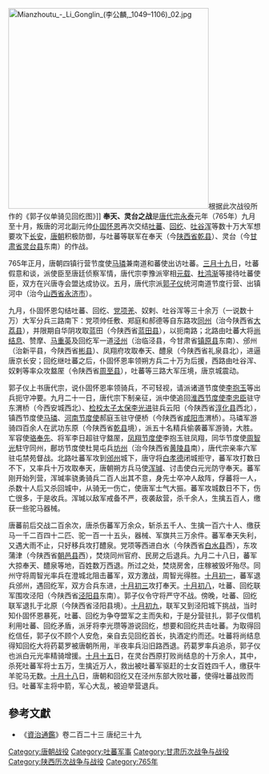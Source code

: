[[File:Mianzhoutu_-_Li_Gonglin_(李公麟,_1049–1106)_02.jpg|400px]]根据此次战役所作的《郭子仪单骑见回纥图》]]
'''奉天、灵台之战'''是[[唐代宗|唐代宗]][[永泰_(唐朝)|永泰]]元年（765年）九月至十月，叛唐的河北副元帅[[仆固怀恩|仆固怀恩]]再次交结[[吐蕃|吐蕃]]、[[回纥|回纥]]、[[吐谷浑|吐谷浑]]等数十万大军想要攻下[[长安|长安]]，[[唐朝|唐朝]]积极防御，与吐蕃等联军在奉天（今[[陕西省|陕西省]][[乾县|乾县]]）、灵台（今[[甘肃省|甘肃省]][[灵台县|灵台县]]东南）的作战。

765年正月，唐朝四镇行营节度使[[马璘|马璘]]兼南道和蕃使出访吐蕃。[[三月十九|三月十九]]日，吐蕃假意和谈，派使臣至唐廷侦察军情，唐代宗李豫派宰相[[元载|元载]]、[[杜鸿渐|杜鸿渐]]等接待吐蕃使臣，双方在兴唐寺会盟达成协议。五月，唐代宗派[[郭子仪|郭子仪]]统河南道节度行营、出镇河中（治今[[山西省|山西省]][[永济市|永济市]]）。

九月，仆固怀恩勾结吐蕃、回纥、[[党项羌|党项羌]]、奴剌、吐谷浑等三十余万（一说数十万）大军分兵三路南下：党项帅任敷、郑庭和郝德等自东路攻[[同州|同州]]（治今陕西省[[大荔县|大荔县]]），并限期自华阴攻取蓝田（今陕西省[[蓝田县|蓝田县]]），以扼南路；北路由吐蕃大将[[尚结息|尚结息]]、赞摩、[[马重英|马重英]]及回纥军一道[[泾州|泾州]]（治临泾县，今甘肃省[[镇原县|镇原县]]东南）、邠州（治新平县，今陕西省[[彬县|彬县]]）、凤翔府攻取奉天、醴泉（今陕西省礼泉县北），进逼唐京长安；回纥继吐蕃之后，仆固怀恩率领朔方兵二十万为后援，西路由吐谷浑、奴剌等率众攻盩厔（令陕西省[[周至县|周至县]]），吐蕃等三路大军压境，唐京城震动。

郭子仪上书唐代宗，说仆固怀恩率领骑兵，不可轻视，请派诸道节度使[[李抱玉|李抱玉]]等出兵扼守冲要。九月二十一日，唐代宗下制亲征，派中使追回[[淮西节度使|淮西节度使]][[李忠臣|李忠臣]]驻守东渭桥（今西安城西北）、[[检校|检校]][[太子太保|太子太保]][[李光进|李光进]]驻兵云阳（今陕西省[[淳化县|淳化县]]西北），镇西节度使[[马璘|马璘]]、[[河南节度使|河南节度使]]郝庭玉驻守便桥（今陕西省[[咸阳市|咸阳市]]渭桥）。马璘军游骑四百余人在武功东原（今陕西省[[乾县|乾县]]境），派五十名精兵偷袭蕃军游骑，大胜。军容使[[骆奉先|骆奉先]]、将军李日超驻守盩厔，[[凤翔节度使|凤翔节度使]]李抱玉驻凤翔，同华节度使[[周智光|周智光]]駐守同州，鄜坊节度使杜晃屯兵[[坊州|坊州]]（治今陕西省[[黄陵县|黄陵县]]南），唐代宗亲率六军驻屯禁苑督战。北路吐蕃军攻到[[邠州|邠州]]城下，唐守将[[白孝德|白孝德]]闭城拒守，蕃军攻打数日不下，又率兵十万攻取奉天，唐朝朔方兵马使[[浑瑊|浑瑊]]、讨击使白元光防守奉天。蕃军刚开始列营，浑瑊率骁勇骑兵二百人出其不意，身先士卒冲人敌阵，俘蕃将一人，杀数十人后又杀回城中，从骑无一伤亡，使唐军士气大振。蕃军攻城数日不下，伤亡很多，于是收兵。浑瑊以敌军戒备不严，夜袭敌营，杀千余人，生擒五百人，缴获一些驼马器械。

唐蕃前后交战二百余次，唐杀伤蕃军万余众，斩杀五千人、生擒一百六十人、缴获马一千二百四十二匹、驼一百一十五头，器械、军旗共三万余件。蕃军奉天失利，又遇大雨不止，只好移兵攻打醴泉。党项等西进白水（今陕西省[[白水县|白水县]]西），东攻蒲津（今陕西省[[朝邑县|朝邑县]]西），焚烧同州官府、民房之后退兵。九月二十八日，蕃军大掠奉天、醴泉等地，百姓数万西退。所过之处，焚烧房舍，庄稼被毁坏殆尽。同州守将周智光率兵在澄城北阻击蕃军，双方激战，周智光得胜。[[十月初一|十月初一]]，蕃军退兵邠州，遇回纥军，双方合兵东进，[[十月初三|十月初三]]攻打奉天。[[十月初八|十月初八]]，吐蕃、回纥联军围攻泾阳（今陕西省[[泾阳县|泾阳县]]东南）。郭子仪令守将严守不战。傍晚，吐蕃、回纥联军退扎于北原（今陕西省泾阳县境）。[[十月初九|十月初九]]，联军又到泾阳城下挑战，当时知仆固怀恩暴死，吐蕃、回纥为争夺盟军之主而失和，于是分营驻扎，郭子仪借机利用吐蕃、回纥矛盾，派牙将李光瓒等游说回纥，想要和回纥共击吐蕃。为取得回纥信任，郭子仪不顾个人安危，亲自去见回纥首长，执酒定约而还。吐蕃将尚结息得知回纥大将药葛罗被唐朝所用，半夜率兵沿旧路西退。药葛罗率兵追杀，郭子仪也派白元光率精骑增援。[[十月十五|十月十五]]日，在灵台西原打败尚结息的十万余人，其中，杀死吐蕃军将士五万，生擒近万人，救出被吐蕃军驱赶的士女百姓四千人，缴获牛羊驼马无数。[[十月十八|十月十八]]日，唐朝和回纥又在泾州东部大败吐蕃，使得吐蕃战败而归。吐蕃军主将中箭，军心大乱，被迫举营退兵。

==參考文獻==
*《[[資治通鑑|資治通鑑]]》卷二百二十三 唐纪三十九

{{DEFAULTSORT:F}}
[[Category:唐朝战役|Category:唐朝战役]]
[[Category:吐蕃军事|Category:吐蕃军事]]
[[Category:甘肃历次战争与战役|Category:甘肃历次战争与战役]]
[[Category:陕西历次战争与战役|Category:陕西历次战争与战役]]
[[Category:765年|Category:765年]]
